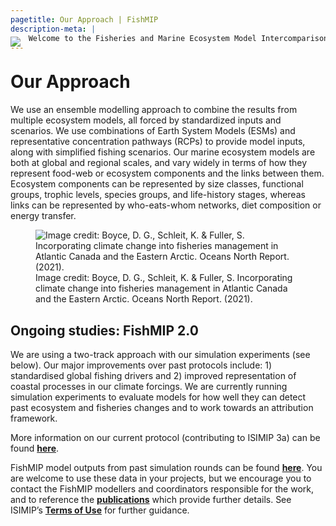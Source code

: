 ```yaml
---
pagetitle: Our Approach | FishMIP
description-meta: |
    Welcome to the Fisheries and Marine Ecosystem Model Intercomparison Project.
---
```


::: {.column-screen style="margin-top: -2.8em;"}
![](../images/shutterstock_169126697 (4).jpeg){.banner fig-align="center"}
:::

# Our Approach

We use an ensemble modelling approach to combine the results from multiple ecosystem models, all forced by standardized inputs and scenarios. We use combinations of Earth System Models (ESMs) and representative concentration pathways (RCPs) to provide model inputs, along with simplified fishing scenarios. Our marine ecosystem models are both at global and regional scales, and vary widely in terms of how they represent food-web or ecosystem components and the links between them. Ecosystem components can be represented by size classes, functional groups, trophic levels, species groups, and life-history stages, whereas links can be represented by who-eats-whom networks, diet composition or energy transfer.

![Image credit: Boyce, D. G., Schleit, K. & Fuller, S. Incorporating climate change into fisheries management in Atlantic Canada and the Eastern Arctic. Oceans North Report. (2021).](../images/FISHMIP.max-1200x1200.png)

## Ongoing studies: FishMIP 2.0

We are using a two-track approach with our simulation experiments (see below). Our major improvements over past protocols include: 1) standardised global fishing drivers and 2) improved representation of coastal processes in our climate forcings. We are currently running simulation experiments to evaluate models for how well they can detect past ecosystem and fisheries changes and to work towards an attribution framework.

More information on our current protocol (contributing to ISIMIP 3a) can be found [**here**](protocols.html){.email-link}.

FishMIP model outputs from past simulation rounds can be found [**here**](https://data.isimip.org/){.email-link}. You are welcome to use these data in your projects, but we encourage you to contact the FishMIP modellers and coordinators responsible for the work, and to reference the [**publications**](https://fish-mip.github.io/publications.html){.email-link} which provide further details. See ISIMIP's [**Terms of Use**](https://www.isimip.org/gettingstarted/terms-of-use/){.email-link} for further guidance.
